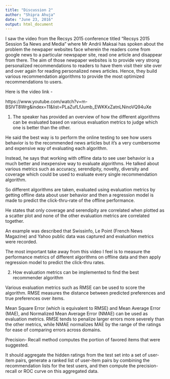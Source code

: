 ---
title: "Discussion 2"
author: "Shipra Ahuja"
date: "June 23, 2016"
output: html_document
---

I saw the video from the Recsys 2015 conference  titled  "Recsys 2015 Session 5a News and Media" where Mr Andrii Maksai has spoken about the problem the newpaper websites face wherein the readers come from google news to a particular newspaper site, read one article and disappear from there. The aim of those newpaper websites is to provide very strong personalized recommendations to readers to have them visit their site over and over again for reading personalized news articles. Hence, they build various recommendation algorithms to provide the most optimized recommendations to users.

Here is the video link - 

https://www.youtube.com/watch?v=m-BSIVT8Wrg&index=11&list=PLaZufLfJumb_EWKKxZatnLNinoVQ94uXe

1) The speaker has provided an overview of how the different algorithms can be evaluated based on various evaluation metrics to judge which one is better than the other.

He said the best way is to perform the online testing to see how users behavior is to the recommended news articles but it's a very cumbersome and expensive way of evaluating each algorithm.

Instead, he says that working with offline data to see user behavior is a much better and inexpensive way to evaluate algorithms. He talked about various metrics such as accuracy, serendipity, novelty, diversity and coverage which could be used to evaluate every single recommendation algorithm.

So different algorithms are taken, evaluated using evaluation metrics by getting offline data about user behavior  and then a regression model is made to predict the click-thru-rate of the offline performance.

He states that only coverage and serendipity are correlated when plotted as a scatter plot and none of the other evaluation metrics are correlated together.

An example was described that Swissinfo, Le Point (French News Magazine) and Yahoo public data was captured and evaluation metrics were recorded.

The most important take away from this video I feel is to measure the performance metrics of different algorithms on offline data and then apply regression model to predict the click-thru rates.

2) How evaluation metrics can be implemented to find the best recommender algorithm

Various evaluation metrics such as RMSE can be used to score the algorithm. RMSE measures the distance between predicted preferences and true preferences over items.

Mean Square Error (which is equivalent to RMSE) and Mean Average Error (MAE), and Normalized Mean Average Error (NMAE) can be used as evaluation metrics. RMSE tends to penalize larger errors more severely than the other metrics, while NMAE normalizes MAE by the range of the ratings for ease of comparing errors across domains.

Precision- Recall method computes the portion of favored items that were suggested.

It should aggregate the hidden ratings from the test set into a set of user-item pairs, generate a ranked list of user-item pairs by combining the recommendation lists for the test users, and then compute the precision-recall or ROC curve on this aggregated data.

